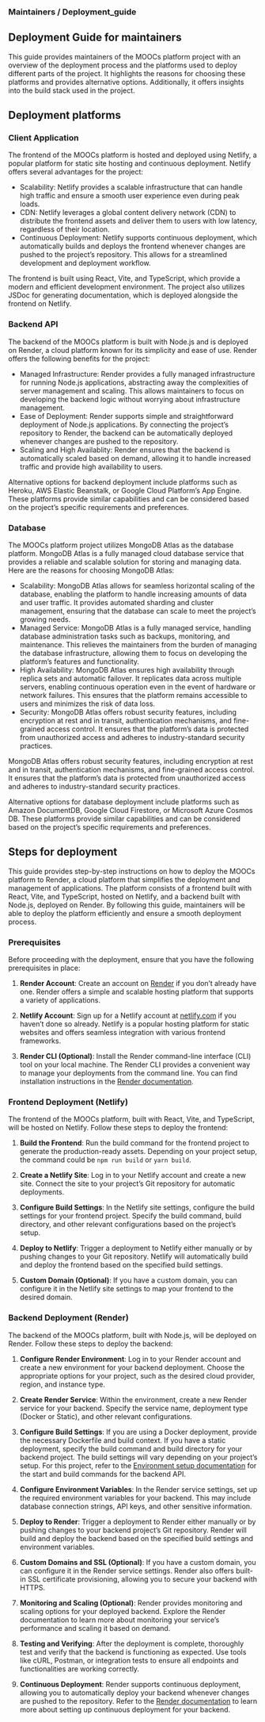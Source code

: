 ### Maintainers / Deployment_guide

## Deployment Guide for maintainers
This guide provides maintainers of the MOOCs platform project with an overview of the deployment process and the platforms used to deploy different parts of the project. It highlights the reasons for choosing these platforms and provides alternative options. Additionally, it offers insights into the build stack used in the project.

## Deployment platforms
### Client Application
The frontend of the MOOCs platform is hosted and deployed using Netlify, a popular platform for static site hosting and continuous deployment. Netlify offers several advantages for the project:

- Scalability: Netlify provides a scalable infrastructure that can handle high traffic and ensure a smooth user experience even during peak loads.
- CDN: Netlify leverages a global content delivery network (CDN) to distribute the frontend assets and deliver them to users with low latency, regardless of their location.
- Continuous Deployment: Netlify supports continuous deployment, which automatically builds and deploys the frontend whenever changes are pushed to the project's repository. This allows for a streamlined development and deployment workflow.

The frontend is built using React, Vite, and TypeScript, which provide a modern and efficient development environment. The project also utilizes JSDoc for generating documentation, which is deployed alongside the frontend on Netlify.

### Backend API
The backend of the MOOCs platform is built with Node.js and is deployed on Render, a cloud platform known for its simplicity and ease of use. Render offers the following benefits for the project:

- Managed Infrastructure: Render provides a fully managed infrastructure for running Node.js applications, abstracting away the complexities of server management and scaling. This allows maintainers to focus on developing the backend logic without worrying about infrastructure management.
- Ease of Deployment: Render supports simple and straightforward deployment of Node.js applications. By connecting the project's repository to Render, the backend can be automatically deployed whenever changes are pushed to the repository.
- Scaling and High Availablity: Render ensures that the backend is automatically scaled based on demand, allowing it to handle increased traffic and provide high availability to users.

Alternative options for backend deployment include platforms such as Heroku, AWS Elastic Beanstalk, or Google Cloud Platform's App Engine. These platforms provide similar capabilities and can be considered based on the project's specific requirements and preferences.

### Database
The MOOCs platform project utilizes MongoDB Atlas as the database platform. MongoDB Atlas is a fully managed cloud database service that provides a reliable and scalable solution for storing and managing data. Here are the reasons for choosing MongoDB Atlas:

- Scalability: MongoDB Atlas allows for seamless horizontal scaling of the database, enabling the platform to handle increasing amounts of data and user traffic. It provides automated sharding and cluster management, ensuring that the database can scale to meet the project's growing needs.
- Managed Service: MongoDB Atlas is a fully managed service, handling database administration tasks such as backups, monitoring, and maintenance. This relieves the maintainers from the burden of managing the database infrastructure, allowing them to focus on developing the platform's features and functionality.
- High Availability: MongoDB Atlas ensures high availability through replica sets and automatic failover. It replicates data across multiple servers, enabling continuous operation even in the event of hardware or network failures. This ensures that the platform remains accessible to users and minimizes the risk of data loss.
- Security: MongoDB Atlas offers robust security features, including encryption at rest and in transit, authentication mechanisms, and fine-grained access control. It ensures that the platform's data is protected from unauthorized access and adheres to industry-standard security practices.

MongoDB Atlas offers robust security features, including encryption at rest and in transit, authentication mechanisms, and fine-grained access control. It ensures that the platform's data is protected from unauthorized access and adheres to industry-standard security practices.

Alternative options for database deployment include platforms such as Amazon DocumentDB, Google Cloud Firestore, or Microsoft Azure Cosmos DB. These platforms provide similar capabilities and can be considered based on the project's specific requirements and preferences.

## Steps for deployment
This guide provides step-by-step instructions on how to deploy the MOOCs platform to Render, a cloud platform that simplifies the deployment and management of applications. The platform consists of a frontend built with React, Vite, and TypeScript, hosted on Netlify, and a backend built with Node.js, deployed on Render. By following this guide, maintainers will be able to deploy the platform efficiently and ensure a smooth deployment process.

### Prerequisites
Before proceeding with the deployment, ensure that you have the following prerequisites in place:

1. **Render Account**: Create an account on [Render](https://render.com) if you don't already have one. Render offers a simple and scalable hosting platform that supports a variety of applications.

2. **Netlify Account**: Sign up for a Netlify account at [netlify.com](https://www.netlify.com) if you haven't done so already. Netlify is a popular hosting platform for static websites and offers seamless integration with various frontend frameworks.

3. **Render CLI (Optional)**: Install the Render command-line interface (CLI) tool on your local machine. The Render CLI provides a convenient way to manage your deployments from the command line. You can find installation instructions in the [Render documentation](https://render.com/docs/cli).

### Frontend Deployment (Netlify)
The frontend of the MOOCs platform, built with React, Vite, and TypeScript, will be hosted on Netlify. Follow these steps to deploy the frontend:

1. **Build the Frontend**: Run the build command for the frontend project to generate the production-ready assets. Depending on your project setup, the command could be `npm run build` or `yarn build`.

2. **Create a Netlify Site**: Log in to your Netlify account and create a new site. Connect the site to your project's Git repository for automatic deployments.

3. **Configure Build Settings**: In the Netlify site settings, configure the build settings for your frontend project. Specify the build command, build directory, and other relevant configurations based on the project's setup.

4. **Deploy to Netlify**: Trigger a deployment to Netlify either manually or by pushing changes to your Git repository. Netlify will automatically build and deploy the frontend based on the specified build settings.

5. **Custom Domain (Optional)**: If you have a custom domain, you can configure it in the Netlify site settings to map your frontend to the desired domain.

### Backend Deployment (Render)
The backend of the MOOCs platform, built with Node.js, will be deployed on Render. Follow these steps to deploy the backend:

1. **Configure Render Environment**: Log in to your Render account and create a new environment for your backend deployment. Choose the appropriate options for your project, such as the desired cloud provider, region, and instance type.

2. **Create Render Service**: Within the environment, create a new Render service for your backend. Specify the service name, deployment type (Docker or Static), and other relevant configurations.

3. **Configure Build Settings**: If you are using a Docker deployment, provide the necessary Dockerfile and build context. If you have a static deployment, specify the build command and build directory for your backend project. The build settings will vary depending on your project's setup. For this project, refer to the [Environment setup documentation](./tutorial-environment_setup) for the start and build commands for the backend API.

4. **Configure Environment Variables**: In the Render service settings, set up the required environment variables for your backend. This may include database connection strings, API keys, and other sensitive information.

5. **Deploy to Render**: Trigger a deployment to Render either manually or by pushing changes to your backend project's Git repository. Render will build and deploy the backend based on the specified build settings and environment variables.

6. **Custom Domains and SSL (Optional)**: If you have a custom domain, you can configure it in the Render service settings. Render also offers built-in SSL certificate provisioning, allowing you to secure your backend with HTTPS.

7. **Monitoring and Scaling (Optional)**: Render provides monitoring and scaling options for your deployed backend. Explore the Render documentation to learn more about monitoring your service's performance and scaling it based on demand.

8. **Testing and Verifying**: After the deployment is complete, thoroughly test and verify that the backend is functioning as expected. Use tools like cURL, Postman, or integration tests to ensure all endpoints and functionalities are working correctly.

9. **Continuous Deployment**: Render supports continuous deployment, allowing you to automatically deploy your backend whenever changes are pushed to the repository. Refer to the [Render documentation](https://render.com/docs/deploys#toggling-auto-deploy-for-a-service) to learn more about setting up continuous deployment for your backend.